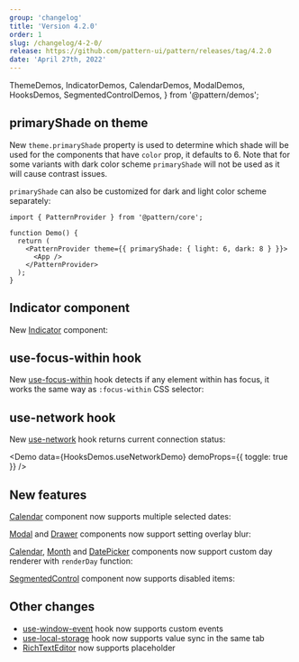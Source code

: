```yaml
---
group: 'changelog'
title: 'Version 4.2.0'
order: 1
slug: /changelog/4-2-0/
release: https://github.com/pattern-ui/pattern/releases/tag/4.2.0
date: 'April 27th, 2022'
---
```


  ThemeDemos,
  IndicatorDemos,
  CalendarDemos,
  ModalDemos,
  HooksDemos,
  SegmentedControlDemos,
} from '@pattern/demos';

## primaryShade on theme

New `theme.primaryShade` property is used to determine which shade will be used for the components that have `color` prop,
it defaults to 6. Note that for some variants with dark color scheme `primaryShade` will not be used as it will cause contrast issues.

<Demo data={ThemeDemos.primaryShade} />

`primaryShade` can also be customized for dark and light color scheme separately:

```tsx
import { PatternProvider } from '@pattern/core';

function Demo() {
  return (
    <PatternProvider theme={{ primaryShade: { light: 6, dark: 8 } }}>
      <App />
    </PatternProvider>
  );
}
```

## Indicator component

New [Indicator](https://pattern-ui.design/core/indicator/) component:

<Demo data={IndicatorDemos.configurator} />

## use-focus-within hook

New [use-focus-within](https://pattern-ui.design/hooks/use-focus-within/) hook detects if any element within has focus,
it works the same way as `:focus-within` CSS selector:

<Demo data={HooksDemos.useFocusWithinDemo} />

## use-network hook

New [use-network](https://pattern-ui.design/hooks/use-network/) hook returns current connection status:

<Demo data={HooksDemos.useNetworkDemo} demoProps={{ toggle: true }} />

## New features

[Calendar](https://pattern-ui.design/dates/calendar/) component now supports multiple selected dates:

<Demo data={CalendarDemos.multiple} />

[Modal](https://pattern-ui.design/core/modal/) and [Drawer](https://pattern-ui.design/core/drawer/) components now support setting overlay blur:

<Demo data={ModalDemos.overlay} />

[Calendar](https://pattern-ui.design/dates/calendar/), [Month](https://pattern-ui.design/dates/month/) and [DatePicker](https://pattern-ui.design/dates/date-picker/) components
now support custom day renderer with `renderDay` function:

<Demo data={CalendarDemos.renderDay} />

[SegmentedControl](https://pattern-ui.design/core/segmented-control/) component now supports disabled items:

<Demo data={SegmentedControlDemos.disabled} />

## Other changes

- [use-window-event](https://pattern-ui.design/hooks/use-window-event/) hook now supports custom events
- [use-local-storage](https://pattern-ui.design/hooks/use-local-storage/) hook now supports value sync in the same tab
- [RichTextEditor](https://pattern-ui.design/others/rte/) now supports placeholder
